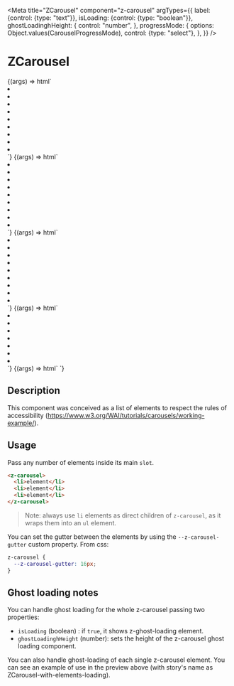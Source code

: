 

<Meta
  title="ZCarousel"
  component="z-carousel"
  argTypes={{
    label: {control: {type: "text"}},
    isLoading: {control: {type: "boolean"}},
    ghostLoadinghHeight: {
      control: "number",
    },
    progressMode: {
      options: Object.values(CarouselProgressMode),
      control: {type: "select"},
    },
  }}
/>

# ZCarousel

<Canvas>
  <Story
    name="With arrows over"
    args={{
      "label": "",
      "--z-carousel-gutter": "8px",
    }}
  >
    {(args) => html`<z-carousel
      label=${args.label}
      arrows-position=${CarouselArrowsPosition.OVER}
      style="--z-carousel-gutter: ${args["--z-carousel-gutter"]}"
    >
      <li tabindex="0">
        <div class="carousel-box"></div>
      </li>
      <li tabindex="0">
        <div class="carousel-box"></div>
      </li>
      <li tabindex="0">
        <div class="carousel-box"></div>
      </li>
      <li tabindex="0">
        <div class="carousel-box"></div>
      </li>
      <li tabindex="0">
        <div class="carousel-box"></div>
      </li>
      <li tabindex="0">
        <div class="carousel-box"></div>
      </li>
      <li tabindex="0">
        <div class="carousel-box"></div>
      </li>
      <li tabindex="0">
        <div class="carousel-box"></div>
      </li>
      <li tabindex="0">
        <div class="carousel-box"></div>
      </li>
    </z-carousel>`}
  </Story>
</Canvas>

<Canvas>
  <Story
    name="Single mode with arrows at the bottom"
    parameters={{
      layout: "centered",
    }}
    args={{
      label: "Carousel title",
      progressMode: CarouselProgressMode.DOTS,
    }}
  >
    {(args) => html`<z-carousel
      single
      label=${args.label}
      arrows-position=${CarouselArrowsPosition.BOTTOM}
      progress-mode=${args.progressMode}
    >
      <li tabindex="0">
        <div class="carousel-box"></div>
      </li>
      <li tabindex="0">
        <div class="carousel-box"></div>
      </li>
      <li tabindex="0">
        <div class="carousel-box"></div>
      </li>
      <li tabindex="0">
        <div class="carousel-box"></div>
      </li>
      <li tabindex="0">
        <div class="carousel-box"></div>
      </li>
      <li tabindex="0">
        <div class="carousel-box"></div>
      </li>
      <li tabindex="0">
        <div class="carousel-box"></div>
      </li>
      <li tabindex="0">
        <div class="carousel-box"></div>
      </li>
      <li tabindex="0">
        <div class="carousel-box"></div>
      </li>
    </z-carousel>`}
  </Story>
</Canvas>

<Canvas>
  <Story
    name="Single mode with arrows over"
    parameters={{
      layout: "centered",
    }}
    args={{
      label: "Carousel title",
      progressMode: CarouselProgressMode.DOTS,
    }}
  >
    {(args) => html`<z-carousel
      single
      label=${args.label}
      arrows-position=${CarouselArrowsPosition.OVER}
      progress-mode=${args.progressMode}
    >
      <li tabindex="0">
        <div class="carousel-box"></div>
      </li>
      <li tabindex="0">
        <div class="carousel-box"></div>
      </li>
      <li tabindex="0">
        <div class="carousel-box"></div>
      </li>
      <li tabindex="0">
        <div class="carousel-box"></div>
      </li>
      <li tabindex="0">
        <div class="carousel-box"></div>
      </li>
      <li tabindex="0">
        <div class="carousel-box"></div>
      </li>
      <li tabindex="0">
        <div class="carousel-box"></div>
      </li>
      <li tabindex="0">
        <div class="carousel-box"></div>
      </li>
      <li tabindex="0">
        <div class="carousel-box"></div>
      </li>
    </z-carousel>`}
  </Story>
</Canvas>

<Canvas>
  <Story
    name="Loading items"
    args={{
      "label": "Carousel title",
      "--z-carousel-gutter": "8px",
    }}
  >
    {(args) => html`<z-carousel
      label=${args.label}
      style="--z-carousel-gutter: ${args["--z-carousel-gutter"]}"
    >
      <li>
        <div class="carousel-box-loading">
          <z-ghost-loading></z-ghost-loading>
        </div>
      </li>
      <li>
        <div class="carousel-box-loading">
          <z-ghost-loading></z-ghost-loading>
        </div>
      </li>
      <li>
        <div class="carousel-box-loading">
          <z-ghost-loading></z-ghost-loading>
        </div>
      </li>
      <li>
        <div class="carousel-box-loading">
          <z-ghost-loading></z-ghost-loading>
        </div>
      </li>
      <li>
        <div class="carousel-box-loading">
          <z-ghost-loading></z-ghost-loading>
        </div>
      </li>
      <li>
        <div class="carousel-box-loading">
          <z-ghost-loading></z-ghost-loading>
        </div>
      </li>
      <li>
        <div class="carousel-box-loading">
          <z-ghost-loading></z-ghost-loading>
        </div>
      </li>
    </z-carousel>`}
  </Story>
</Canvas>

<Canvas>
  <Story
    name="Ghost loading"
    args={{
      label: "Carousel title",
      isLoading: true,
      ghostLoadinghHeight: 200,
    }}
  >
    {(args) => html`<z-carousel
      label=${args.label}
      is-loading=${args.isLoading}
      ghost-loading-height=${args.ghostLoadinghHeight}
    >
    </z-carousel>`}
  </Story>
</Canvas>

<ArgsTable of="z-carousel" />

## Description

This component was conceived as a list of elements to respect the rules of accessibility (https://www.w3.org/WAI/tutorials/carousels/working-example/).

## Usage

Pass any number of elements inside its main `slot`.

```html
<z-carousel>
  <li>element</li>
  <li>element</li>
  <li>element</li>
</z-carousel>
```

> Note: always use `li` elements as direct children of `z-carousel`, as it wraps them into an `ul` element.

You can set the gutter between the elements by using the `--z-carousel-gutter` custom property.
From css:

```css
z-carousel {
  --z-carousel-gutter: 16px;
}
```

## Ghost loading notes

You can handle ghost loading for the whole z-carousel passing two properties:

- `isLoading` (boolean) : if `true`, it shows z-ghost-loading element.
- `ghostLoadinghHeight` (number): sets the height of the z-carousel ghost loading component.

You can also handle ghost-loading of each single z-carousel element.
You can see an example of use in the preview above (with story's name as ZCarousel-with-elements-loading).
